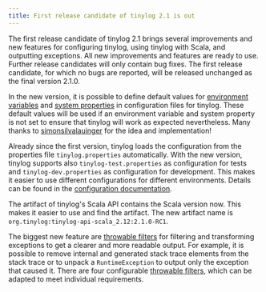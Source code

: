 ```yaml
---
title: First release candidate of tinylog 2.1 is out
---
```


The first release candidate of tinylog 2.1 brings several improvements and new features for configuring tinylog, using tinylog with Scala, and outputting exceptions. All new improvements and features are ready to use. Further release candidates will only contain bug fixes. The first release candidate, for which no bugs are reported, will be released unchanged as the final version 2.1.0.

In the new version, it is possible to define default values for [environment variables](/v2/configuration/#environment-variables) and [system properties](/v2/configuration/#system-properties) in configuration files for tinylog. These default values will be used if an environment variable and system property is not set to ensure that tinylog will work as expected nevertheless. Many thanks to [simonsilvalauinger](https://github.com/simonsilvalauinger) for the idea and implementation!

Already since the first version, tinylog loads the configuration from the properties file `tinylog.properties` automatically. With the new version, tinylog supports also `tinylog-test.properties` as configuration for tests and `tinylog-dev.properties` as configuration for development. This makes it easier to use different configurations for different environments. Details can be found in the [configuration documentation](/v2/configuration/).

The artifact of tinylog's Scala API contains the Scala version now. This makes it easier to use and find the artifact. The new artifact name is `org.tinylog:tinylog-api-scala_2.12:2.1.0-RC1`.

The biggest new feature are [throwable filters](/v2/configuration/#exceptions) for filtering and transforming exceptions to get a clearer and more readable output. For example, it is possible to remove internal and generated stack trace elements from the stack trace or to unpack a `RuntimeException` to output only the exception that caused it. There are four configurable [throwable filters](/v2/configuration/#exceptions), which can be adapted to meet individual requirements.
